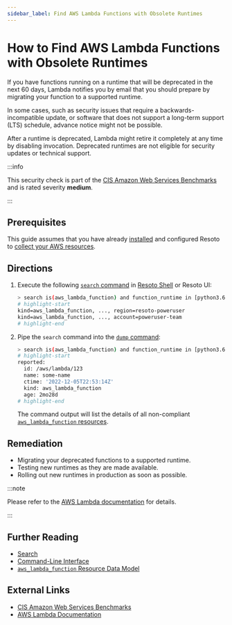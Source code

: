```yaml
---
sidebar_label: Find AWS Lambda Functions with Obsolete Runtimes
---
```


# How to Find AWS Lambda Functions with Obsolete Runtimes

If you have functions running on a runtime that will be deprecated in the next 60 days, Lambda notifies you by email that you should prepare by migrating your function to a supported runtime.

In some cases, such as security issues that require a backwards-incompatible update, or software that does not support a long-term support (LTS) schedule, advance notice might not be possible.

After a runtime is deprecated, Lambda might retire it completely at any time by disabling invocation. Deprecated runtimes are not eligible for security updates or technical support.

:::info

This security check is part of the [CIS Amazon Web Services Benchmarks](https://cisecurity.org/benchmark/amazon_web_services) and is rated severity **medium**.

:::

## Prerequisites

This guide assumes that you have already [installed](../../../getting-started/install-resoto/index.mdx) and configured Resoto to [collect your AWS resources](../../../how-to-guides/data-sources/collect-aws-resource-data.mdx).

## Directions

1. Execute the following [`search` command](../../../reference/cli/search-commands/search.mdx) in [Resoto Shell](../../../reference/components/shell.mdx) or Resoto UI:

   ```bash
   > search is(aws_lambda_function) and function_runtime in [python3.6, python2.7, dotnetcore2.1, ruby2.5, nodejs10.x, nodejs8.10, nodejs4.3, nodejs6.10, dotnetcore1.0, dotnetcore2.0, nodejs4.3-edge, nodejs]
   # highlight-start
   ​kind=aws_lambda_function, ..., region=resoto-poweruser
   ​kind=aws_lambda_function, ..., account=poweruser-team
   # highlight-end
   ```

2. Pipe the `search` command into the [`dump` command](../../../reference/cli/format-commands/dump.mdx):

   ```bash
   > search is(aws_lambda_function) and function_runtime in [python3.6, python2.7, dotnetcore2.1, ruby2.5, nodejs10.x, nodejs8.10, nodejs4.3, nodejs6.10, dotnetcore1.0, dotnetcore2.0, nodejs4.3-edge, nodejs] | dump
   # highlight-start
   ​reported:
   ​  id: /aws/lambda/123
   ​  name: some-name
   ​  ctime: '2022-12-05T22:53:14Z'
   ​  kind: aws_lambda_function
   ​  age: 2mo28d
   # highlight-end
   ```

   The command output will list the details of all non-compliant [`aws_lambda_function` resources](../../../reference/unified-data-model/aws.mdx#aws_lambda_function).

## Remediation

- Migrating your deprecated functions to a supported runtime.
- Testing new runtimes as they are made available.
- Rolling out new runtimes in production as soon as possible.

:::note

Please refer to the [AWS Lambda documentation](https://docs.aws.amazon.com/lambda/latest/dg/runtime-support-policy.html) for details.

:::

## Further Reading

- [Search](../../../reference/search/index.mdx)
- [Command-Line Interface](../../../reference/cli/index.mdx)
- [`aws_lambda_function` Resource Data Model](../../../reference/unified-data-model/aws.mdx#aws_lambda_function)

## External Links

- [CIS Amazon Web Services Benchmarks](https://cisecurity.org/benchmark/amazon_web_services)
- [AWS Lambda Documentation](https://docs.aws.amazon.com/lambda/latest/dg/runtime-support-policy.html)
